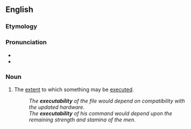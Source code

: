 ==English==

===Etymology===
{{suffix|en|execute|ability}}

===Pronunciation===
* {{IPA|en|/ˌɛksɪkjuːtəˈbɪlɪti/}}
* {{hyphenation|en|ex|e|cut|a|bil|i|ty}}

===Noun===
{{en-noun|-}}

# The [[extent]] to which something may be [[executed]].
#: ''The '''executability''' of the file would depend on compatibility with the updated hardware.''
#: ''The '''executability''' of his command would depend upon the remaining strength and stamina of the men.''